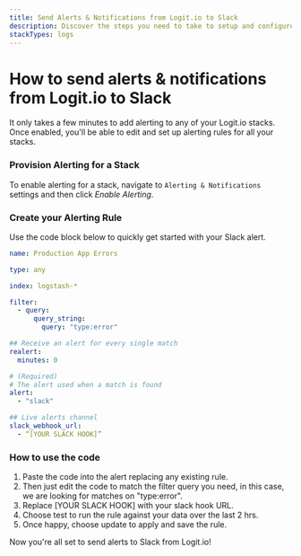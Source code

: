 ```yaml
---
title: Send Alerts & Notifications from Logit.io to Slack
description: Discover the steps you need to take to setup and configure alerts notifications to be sent to Slack in this helpful article from Logit.io.
stackTypes: logs
---
```


# How to send alerts & notifications from Logit.io to Slack

It only takes a few minutes to add alerting to any of your Logit.io stacks. Once enabled, you'll be able to edit and set up alerting rules for all your stacks.

### Provision Alerting for a Stack
To enable alerting for a stack, navigate to `Alerting & Notifications` settings and then click _Enable Alerting_.

### Create your Alerting Rule
Use the code block below to quickly get started with your Slack alert.
```yaml
name: Production App Errors

type: any

index: logstash-*

filter:
  - query:
      query_string:
        query: "type:error"

## Receive an alert for every single match
realert:
  minutes: 0

# (Required)
# The alert used when a match is found
alert:
  - "slack"

## Live alerts channel
slack_webhook_url:
  - “[YOUR SLACK HOOK]”
```
### How to use the code
1. Paste the code into the alert replacing any existing rule.
2. Then just edit the code to match the filter query you need, in this case, we are looking for matches on "type:error".
3. Replace [YOUR SLACK HOOK] with your slack hook URL.
4. Choose test to run the rule against your data over the last 2 hrs.
5. Once happy, choose update to apply and save the rule.

Now you're all set to send alerts to Slack from Logit.io!